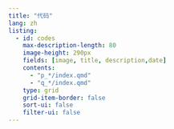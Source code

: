 ```yaml
---
title: "代码"
lang: zh
listing:
  - id: codes
    max-description-length: 80
    image-height: 290px
    fields: [image, title, description,date]
    contents: 
      - "p_*/index.qmd"
      - "q_*/index.qmd"
    type: grid
    grid-item-border: false
    sort-ui: false
    filter-ui: false
---
```




::: {#codes}
:::




